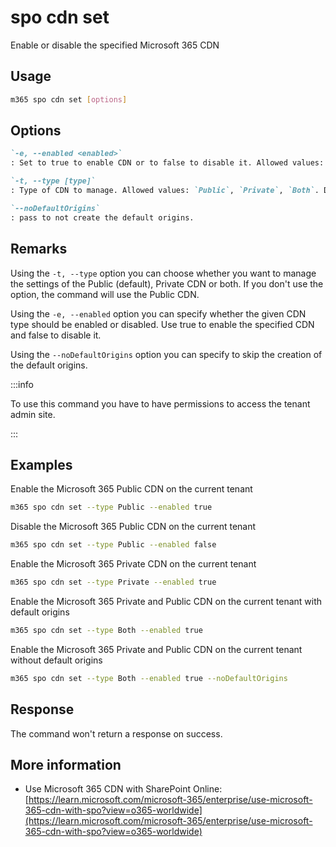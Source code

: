 
# spo cdn set

Enable or disable the specified Microsoft 365 CDN

## Usage

```sh
m365 spo cdn set [options]
```

## Options

```md definition-list
`-e, --enabled <enabled>`
: Set to true to enable CDN or to false to disable it. Allowed values: `true`, `false`.

`-t, --type [type]`
: Type of CDN to manage. Allowed values: `Public`, `Private`, `Both`. Defaults to `Public`.

`--noDefaultOrigins`
: pass to not create the default origins.
```

<Global />

## Remarks

Using the `-t, --type` option you can choose whether you want to manage the settings of the Public (default), Private CDN or both. If you don't use the option, the command will use the Public CDN.

Using the `-e, --enabled` option you can specify whether the given CDN type should be enabled or disabled. Use true to enable the specified CDN and false to disable it.

Using the `--noDefaultOrigins` option you can specify to skip the creation of the default origins.

:::info

To use this command you have to have permissions to access the tenant admin site.

:::

## Examples

Enable the Microsoft 365 Public CDN on the current tenant

```sh
m365 spo cdn set --type Public --enabled true
```

Disable the Microsoft 365 Public CDN on the current tenant

```sh
m365 spo cdn set --type Public --enabled false
```

Enable the Microsoft 365 Private CDN on the current tenant

```sh
m365 spo cdn set --type Private --enabled true
```

Enable the Microsoft 365 Private and Public CDN on the current tenant with default origins

```sh
m365 spo cdn set --type Both --enabled true
```

Enable the Microsoft 365 Private and Public CDN on the current tenant without default origins

```sh
m365 spo cdn set --type Both --enabled true --noDefaultOrigins
```

## Response

The command won't return a response on success.

## More information

- Use Microsoft 365 CDN with SharePoint Online: [https://learn.microsoft.com/microsoft-365/enterprise/use-microsoft-365-cdn-with-spo?view=o365-worldwide](https://learn.microsoft.com/microsoft-365/enterprise/use-microsoft-365-cdn-with-spo?view=o365-worldwide)
